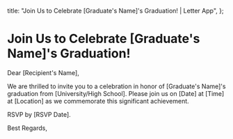   title: "Join Us to Celebrate [Graduate's Name]'s Graduation! | Letter App",
};

# Join Us to Celebrate [Graduate's Name]'s Graduation!

Dear [Recipient's Name],

We are thrilled to invite you to a celebration in honor of [Graduate's Name]'s graduation from [University/High School]. Please join us on [Date] at [Time] at [Location] as we commemorate this significant achievement.

RSVP by [RSVP Date].

Best Regards,
